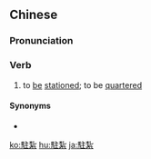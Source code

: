 {{also|驻扎}}
==Chinese==
{{zh-forms|s=驻扎}}

===Pronunciation===
{{zh-pron
|m=zhù紮
|c=zyu3 zaat3
|mn=chù-chat
|cat=v
}}

===Verb===
{{zh-verb}}

# to [[be]] [[stationed]]; to be [[quartered]] {{gloss|of troops}}

====Synonyms====
* {{zh-l|駐屯}}

{{zh-cat|Advanced}}

[[ko:駐紮]]
[[hu:駐紮]]
[[ja:駐紮]]
